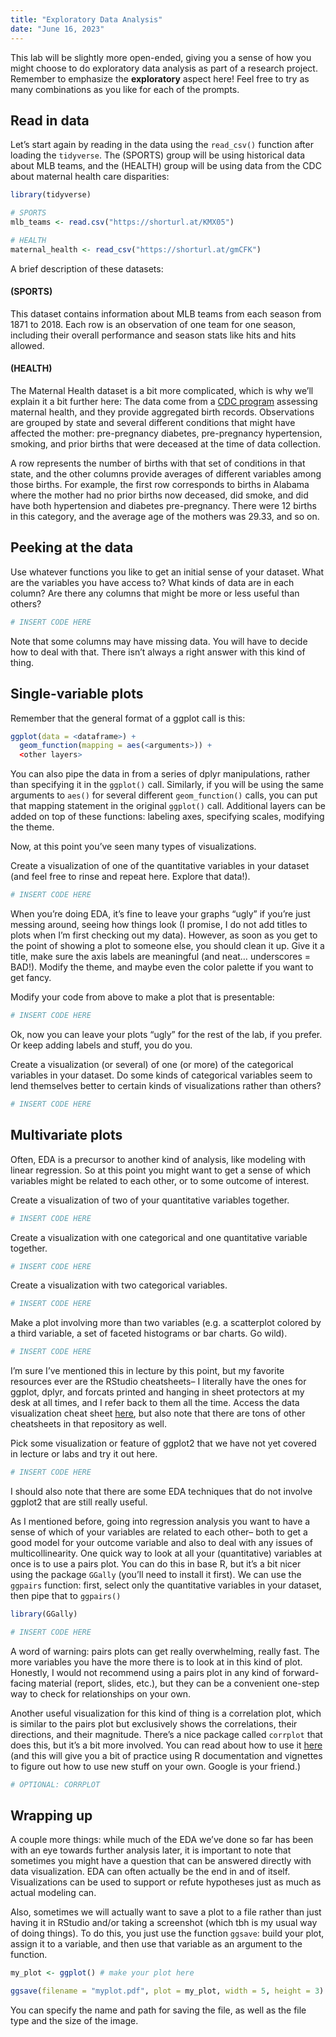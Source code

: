 ```yaml
---
title: "Exploratory Data Analysis"
date: "June 16, 2023"
---
```


This lab will be slightly more open-ended, giving you a sense of how you might choose to do exploratory data analysis as part of a research project. Remember to emphasize the **exploratory** aspect here! Feel free to try as many combinations as you like for each of the prompts.

## Read in data

Let's start again by reading in the data using the `read_csv()` function after loading the `tidyverse`. The (SPORTS) group will be using historical data about MLB teams, and the (HEALTH) group will be using data from the CDC about maternal health care disparities:

```r
library(tidyverse)

# SPORTS
mlb_teams <- read.csv("https://shorturl.at/KMX05")

# HEALTH
maternal_health <- read_csv("https://shorturl.at/gmCFK")
```

A brief description of these datasets:

#### (SPORTS)

This dataset contains information about MLB teams from each season from 1871 to 2018. Each row is an observation of one team for one season, including their overall performance and season stats like hits and hits allowed.

#### (HEALTH)

The Maternal Health dataset is a bit more complicated, which is why we'll explain it a bit further here: The data come from a [CDC program](https://wonder.cdc.gov/) assessing maternal health, and they provide aggregated birth records. Observations are grouped by state and several different conditions that might have affected the mother: pre-pregnancy diabetes, pre-pregnancy hypertension, smoking, and prior births that were deceased at the time of data collection.

A row represents the number of births with that set of conditions in that state, and the other columns provide averages of different variables among those births. For example, the first row corresponds to births in Alabama where the mother had no prior births now deceased, did smoke, and did have both hypertension and diabetes pre-pregnancy. There were 12 births in this category, and the average age of the mothers was 29.33, and so on.

## Peeking at the data

Use whatever functions you like to get an initial sense of your dataset. What are the variables you have access to? What kinds of data are in each column? Are there any columns that might be more or less useful than others?

```r
# INSERT CODE HERE
```

Note that some columns may have missing data. You will have to decide how to deal with that. There isn't always a right answer with this kind of thing.

## Single-variable plots

Remember that the general format of a ggplot call is this:
```r
ggplot(data = <dataframe>) +
  geom_function(mapping = aes(<arguments>)) +
  <other layers>
```
You can also pipe the data in from a series of dplyr manipulations, rather than specifying it in the `ggplot()` call. Similarly, if you will be using the same arguments to `aes()` for several different `geom_function()` calls, you can put that mapping statement in the original `ggplot()` call. Additional layers can be added on top of these functions: labeling axes, specifying scales, modifying the theme.

Now, at this point you've seen many types of visualizations. 

Create a visualization of one of the quantitative variables in your dataset (and feel free to rinse and repeat here. Explore that data!).

```r
# INSERT CODE HERE
```
When you're doing EDA, it's fine to leave your graphs "ugly" if you're just messing around, seeing how things look (I promise, I do not add titles to plots when I'm first checking out my data). However, as soon as you get to the point of showing a plot to someone else, you should clean it up. Give it a title, make sure the axis labels are meaningful (and neat... underscores = BAD!). Modify the theme, and maybe even the color palette if you want to get fancy. 

Modify your code from above to make a plot that is presentable:

```r
# INSERT CODE HERE
```
Ok, now you can leave your plots "ugly" for the rest of the lab, if you prefer. Or keep adding labels and stuff, you do you.

Create a visualization (or several) of one (or more) of the categorical variables in your dataset. Do some kinds of categorical variables seem to lend themselves better to certain kinds of visualizations rather than others?

```r
# INSERT CODE HERE
```

## Multivariate plots

Often, EDA is a precursor to another kind of analysis, like modeling with linear regression. So at this point you might want to get a sense of which variables might be related to each other, or to some outcome of interest.

Create a visualization of two of your quantitative variables together.
```r
# INSERT CODE HERE
```

Create a visualization with one categorical and one quantitative variable together.
```r
# INSERT CODE HERE
```

Create a visualization with two categorical variables.
```r
# INSERT CODE HERE
```

Make a plot involving more than two variables (e.g. a scatterplot colored by a third variable, a set of faceted histograms or bar charts. Go wild).
```r
# INSERT CODE HERE
```

I'm sure I've mentioned this in lecture by this point, but my favorite resources ever are the RStudio cheatsheets-- I literally have the ones for ggplot, dplyr, and forcats printed and hanging in sheet protectors at my desk at all times, and I refer back to them all the time. Access the data visualization cheat sheet [here](https://github.com/rstudio/cheatsheets/blob/main/data-visualization.pdf), but also note that there are tons of other cheatsheets in that repository as well. 

Pick some visualization or feature of ggplot2 that we have not yet covered in lecture or labs and try it out here.
```r
# INSERT CODE HERE
```

I should also note that there are some EDA techniques that do not involve ggplot2 that are still really useful. 

As I mentioned before, going into regression analysis you want to have a sense of which of your variables are related to each other-- both to get a good model for your outcome variable and also to deal with any issues of multicollinearity. One quick way to look at all your (quantitative) variables at once is to use a pairs plot. You can do this in base R, but it's a bit nicer using the package `GGally` (you'll need to install it first). We can use the `ggpairs` function: first, select only the quantitative variables in your dataset, then pipe that to `ggpairs()`

```r
library(GGally)

# INSERT CODE HERE
```

A word of warning: pairs plots can get really overwhelming, really fast. The more variables you have the more there is to look at in this kind of plot. Honestly, I would not recommend using a pairs plot in any kind of forward-facing material (report, slides, etc.), but they can be a convenient one-step way to check for relationships on your own. 

Another useful visualization for this kind of thing is a correlation plot, which is similar to the pairs plot but exclusively shows the correlations, their directions, and their magnitude. There's a nice package called `corrplot` that does this, but it's a bit more involved. You can read about how to use it [here](https://cran.r-project.org/web/packages/corrplot/vignettes/corrplot-intro.html) (and this will give you a bit of practice using R documentation and vignettes to figure out how to use new stuff on your own. Google is your friend.)

```r
# OPTIONAL: CORRPLOT
```

## Wrapping up

A couple more things: while much of the EDA we've done so far has been with an eye towards further analysis later, it is important to note that sometimes you might have a question that can be answered directly with data visualization. EDA can often actually be the end in and of itself. Visualizations can be used to support or refute hypotheses just as much as actual modeling can.

Also, sometimes we will actually want to save a plot to a file rather than just having it in RStudio and/or taking a screenshot (which tbh is my usual way of doing things). To do this, you just use the function `ggsave`: build your plot, assign it to a variable, and then use that variable as an argument to the function. 
```r
my_plot <- ggplot() # make your plot here

ggsave(filename = "myplot.pdf", plot = my_plot, width = 5, height = 3)
```
You can specify the name and path for saving the file, as well as the file type and the size of the image.


